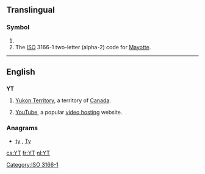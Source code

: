 {{also|yT|yt|.yt}}
==Translingual==

===Symbol===
{{head|mul|symbol}}

# {{SI-unit-abb|yotta|tesla|[[magnetic flux density]]}}
# The [[ISO]] 3166-1 two-letter (alpha-2) code for [[Mayotte]].

[[Category:ISO 3166-1]]

----

==English==

==={{abbreviation-old}}===
'''YT'''

# [[Yukon Territory]], a territory of [[Canada]].
# {{Internet}} [[YouTube]], a popular [[video hosting]] website.

===Anagrams===
* [[ty#English|ty]] , [[Ty#English|Ty]]

[[cs:YT]]
[[fr:YT]]
[[nl:YT]]
